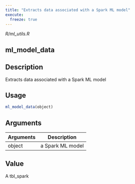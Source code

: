 ```yaml
---
title: "Extracts data associated with a Spark ML model"
execute:
  freeze: true
---
```


*R/ml_utils.R*

## ml_model_data

## Description
Extracts data associated with a Spark ML model 


## Usage
```r
ml_model_data(object) 
```

## Arguments
|Arguments|Description|
|---|---|
| object | a Spark ML model |



## Value
A tbl_spark 




